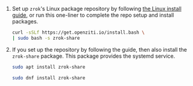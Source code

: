 
1. Set up `zrok`'s Linux package repository by following [the Linux install guide](/guides/install/linux.mdx#install-zrok-from-the-repository), or run this one-liner to complete the repo setup and install packages.

    ```bash
    curl -sSLf https://get.openziti.io/install.bash \
    | sudo bash -s zrok-share
    ```

1. If you set up the repository by following the guide, then also install the `zrok-share` package. This package provides the systemd service.

    ```bash title="Ubuntu, Debian"
    sudo apt install zrok-share
    ```

    ```bash title="Fedora, Rocky"
    sudo dnf install zrok-share
    ```
